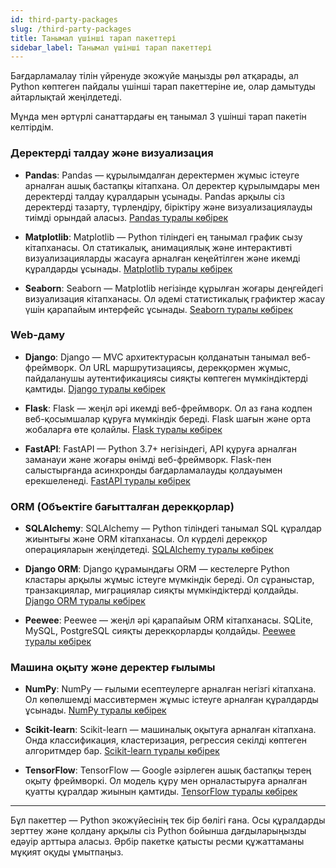 ```yaml
---
id: third-party-packages
slug: /third-party-packages
title: Танымал үшінші тарап пакеттері
sidebar_label: Танымал үшінші тарап пакеттері
---
```


Бағдарламалау тілін үйренуде экожүйе маңызды рөл атқарады, ал Python көптеген пайдалы үшінші тарап пакеттеріне ие, олар дамытуды айтарлықтай жеңілдетеді.

Мұнда мен әртүрлі санаттардағы ең танымал 3 үшінші тарап пакетін келтірдім.

### Деректерді талдау және визуализация

- **Pandas**: Pandas — құрылымдалған деректермен жұмыс істеуге арналған ашық бастапқы кітапхана. Ол деректер құрылымдары мен деректерді талдау құралдарын ұсынады. Pandas арқылы сіз деректерді тазарту, түрлендіру, біріктіру және визуализациялауды тиімді орындай аласыз. [Pandas туралы көбірек](https://pandas.pydata.org/)

- **Matplotlib**: Matplotlib — Python тіліндегі ең танымал график сызу кітапханасы. Ол статикалық, анимациялық және интерактивті визуализацияларды жасауға арналған кеңейтілген және икемді құралдарды ұсынады. [Matplotlib туралы көбірек](https://matplotlib.org/)

- **Seaborn**: Seaborn — Matplotlib негізінде құрылған жоғары деңгейдегі визуализация кітапханасы. Ол әдемі статистикалық графиктер жасау үшін қарапайым интерфейс ұсынады. [Seaborn туралы көбірек](https://seaborn.pydata.org/)

### Web-даму

- **Django**: Django — MVC архитектурасын қолданатын танымал веб-фреймворк. Ол URL маршрутизациясы, дерекқормен жұмыс, пайдаланушы аутентификациясы сияқты көптеген мүмкіндіктерді қамтиды. [Django туралы көбірек](https://www.djangoproject.com/)

- **Flask**: Flask — жеңіл әрі икемді веб-фреймворк. Ол аз ғана кодпен веб-қосымшалар құруға мүмкіндік береді. Flask шағын және орта жобаларға өте қолайлы. [Flask туралы көбірек](https://flask.palletsprojects.com/)

- **FastAPI**: FastAPI — Python 3.7+ негізіндегі, API құруға арналған заманауи және жоғары өнімді веб-фреймворк. Flask-пен салыстырғанда асинхронды бағдарламалауды қолдауымен ерекшеленеді. [FastAPI туралы көбірек](https://fastapi.tiangolo.com/)

### ORM (Объектіге бағытталған дерекқорлар)

- **SQLAlchemy**: SQLAlchemy — Python тіліндегі танымал SQL құралдар жиынтығы және ORM кітапханасы. Ол күрделі дерекқор операцияларын жеңілдетеді. [SQLAlchemy туралы көбірек](https://www.sqlalchemy.org/)

- **Django ORM**: Django құрамындағы ORM — кестелерге Python кластары арқылы жұмыс істеуге мүмкіндік береді. Ол сұраныстар, транзакциялар, миграциялар сияқты мүмкіндіктерді қолдайды. [Django ORM туралы көбірек](https://docs.djangoproject.com/en/3.2/topics/db/models/)

- **Peewee**: Peewee — жеңіл әрі қарапайым ORM кітапханасы. SQLite, MySQL, PostgreSQL сияқты дерекқорларды қолдайды. [Peewee туралы көбірек](http://docs.peewee-orm.com/)

### Машина оқыту және деректер ғылымы

- **NumPy**: NumPy — ғылыми есептеулерге арналған негізгі кітапхана. Ол көпөлшемді массивтермен жұмыс істеуге арналған құралдарды ұсынады. [NumPy туралы көбірек](https://numpy.org/)

- **Scikit-learn**: Scikit-learn — машиналық оқытуға арналған кітапхана. Онда классификация, кластеризация, регрессия секілді көптеген алгоритмдер бар. [Scikit-learn туралы көбірек](https://scikit-learn.org/)

- **TensorFlow**: TensorFlow — Google әзірлеген ашық бастапқы терең оқыту фреймворкі. Ол модель құру мен орналастыруға арналған қуатты құралдар жиынын қамтиды. [TensorFlow туралы көбірек](https://www.tensorflow.org/)

---

Бұл пакеттер — Python экожүйесінің тек бір бөлігі ғана. Осы құралдарды зерттеу және қолдану арқылы сіз Python бойынша дағдыларыңызды едәуір арттыра аласыз. Әрбір пакетке қатысты ресми құжаттаманы мұқият оқуды ұмытпаңыз.
